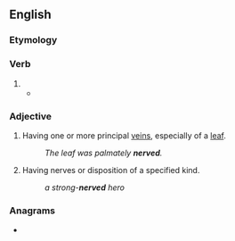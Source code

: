 ==English==

===Etymology===
{{suffix|en|nerve|ed}}

===Verb===
{{head|en|verb form}}

# {{en-past of|nerve}}
#* {{quote-journal|en|date=July 25, 1994 |author=Jack Winter |work=The New Yorker
|title=How I met my wife
|passage=It was concerting to see that she was communicado, and it '''nerved''' me that she was interested in a pareil like me, sight seen. }}

===Adjective===
{{en-adj}}

# {{lb|en|botany|often|in combination}} Having one or more principal [[veins]], especially of a [[leaf]].
#: ''The leaf was palmately '''nerved'''.''
# {{lb|en|in combination}} Having nerves or disposition of a specified kind.
#: ''a strong-'''nerved''' hero''

===Anagrams===
* {{anagrams|en|a=deenrv|Denver|Verden|revend|vender}}